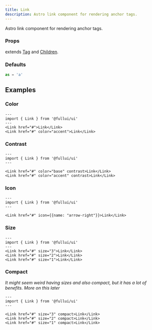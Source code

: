 ```yaml
---
title: Link
description: Astro link component for rendering anchor tags.
---
```

Astro link component for rendering anchor tags.

### Props
extends [Tag](/utility/tag) and [Children](/utility/children).

### Defaults
```ts
as = 'a'
```

## Examples

### Color
```astro live
---
import { Link } from '@fullui/ui'
---
<Link href="#">Link</Link>
<Link href="#" color="accent">Link</Link>
```

### Contrast
```astro live
---
import { Link } from '@fullui/ui'
---

<Link href="#" color="base" contrast>Link</Link>
<Link href="#" color="accent" contrast>Link</Link>
```

### Icon
```astro live
---
import { Link } from '@fullui/ui'
---

<Link href="#" icon={{name: "arrow-right"}}>Link</Link>
```

### Size
```astro live
---
import { Link } from '@fullui/ui'
---
<Link href="#" size="3">Link</Link>
<Link href="#" size="2">Link</Link>
<Link href="#" size="1">Link</Link>
```

### Compact
*It might seem weird having sizes and also compact, but it has a lot of benefits. More on this later*
```astro live
---
import { Link } from '@fullui/ui'
---

<Link href="#" size="3" compact>Link</Link>
<Link href="#" size="2" compact>Link</Link>
<Link href="#" size="1" compact>Link</Link>
```
